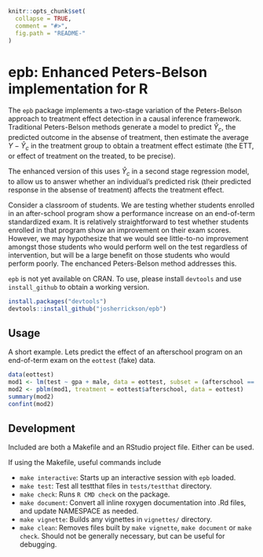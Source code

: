 <!-- README.md is generated from README.Rmd. Please edit that file -->

```r
knitr::opts_chunk$set(
  collapse = TRUE,
  comment = "#>",
  fig.path = "README-"
)
```

# epb: Enhanced Peters-Belson implementation for R

The `epb` package implements a two-stage variation of the Peters-Belson approach to treatment effect detection in a causal inference
framework. Traditional Peters-Belson methods generate a model to predict $\hat{Y}_c$, the predicted outcome in the absense of treatment, then estimate
the average $Y - \hat{Y}_c$ in the treatment group to obtain a treatment effect estimate (the ETT, or effect of treatment on the treated, to be
precise).

The enhanced version of this uses $\hat{Y}_c$ in a second stage regression model, to allow us to answer whether an individual's predicted risk (their
predicted response in the absense of treatment) affects the treatment effect.

Consider a classroom of students. We are testing whether students enrolled in an after-school program show a performance increase on an end-of-term
standardized exam. It is relatively straightforward to test whether students enrolled in that program show an improvement on their exam
scores. However, we may hypothesize that we would see little-to-no improvement amongst those students who would perform well on the test regardless of
intervention, but will be a large benefit on those students who would perform poorly. The enchanced Peters-Belson method addresses this.

`epb` is not yet available on CRAN. To use, please install `devtools` and use `install_github` to obtain a working version.

```r
install.packages("devtools")
devtools::install_github("josherrickson/epb")
```

## Usage

A short example. Lets predict the effect of an afterschool program on an end-of-term exam on the `eottest` (fake) data.

```r
data(eottest)
mod1 <- lm(test ~ gpa + male, data = eottest, subset = (afterschool == 0))
mod2 <- pblm(mod1, treatment = eottest$afterschool, data = eottest)
summary(mod2)
confint(mod2)

```

## Development

Included are both a Makefile and an RStudio project file. Either can be used.

If using the Makefile, useful commands include


- `make interactive`: Starts up an interactive session with `epb` loaded.
- `make test`: Test all testthat files in `tests/testthat` directory.
- `make check`: Runs `R CMD check` on the package.
- `make document`: Convert all inline roxygen documentation into .Rd files, and update NAMESPACE as needed.
- `make vignette`: Builds any vignettes in `vignettes/` directory.
- `make clean`: Removes files built by `make vignette`, `make document` or `make check`.  Should not be generally necessary, but can be useful for
   debugging.
